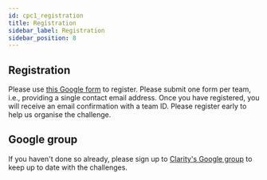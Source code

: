 ```yaml
---
id: cpc1_registration
title: Registration
sidebar_label: Registration
sidebar_position: 8
---
```


## Registration

Please use [this Google form](https://docs.google.com/forms/d/e/1FAIpQLSfSaivU3LPgkgRBWkvxR3tJ6jUT0qCZ8iXYI6EmyTzB1uQEcg/viewform?usp=sf_link) to register. Please submit one form per team, i.e., providing a single contact email address. Once you have registered, you will receive an email confirmation with a team ID. Please register early to help us organise the challenge.

## Google group

If you haven't done so already, please sign up to [Clarity's Google group](https://groups.google.com/forum/#!forum/clarity-challenge) to keep up to date with the challenges.
